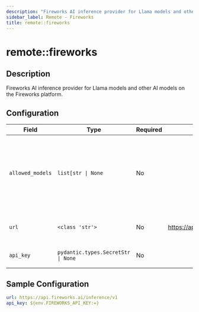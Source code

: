 ```yaml
---
description: "Fireworks AI inference provider for Llama models and other AI models on the Fireworks platform."
sidebar_label: Remote - Fireworks
title: remote::fireworks
---
```


# remote::fireworks

## Description

Fireworks AI inference provider for Llama models and other AI models on the Fireworks platform.

## Configuration

| Field | Type | Required | Default | Description |
|-------|------|----------|---------|-------------|
| `allowed_models` | `list[str \| None` | No |  | List of models that should be registered with the model registry. If None, all models are allowed. |
| `url` | `<class 'str'>` | No | https://api.fireworks.ai/inference/v1 | The URL for the Fireworks server |
| `api_key` | `pydantic.types.SecretStr \| None` | No |  | The Fireworks.ai API Key |

## Sample Configuration

```yaml
url: https://api.fireworks.ai/inference/v1
api_key: ${env.FIREWORKS_API_KEY:=}
```
